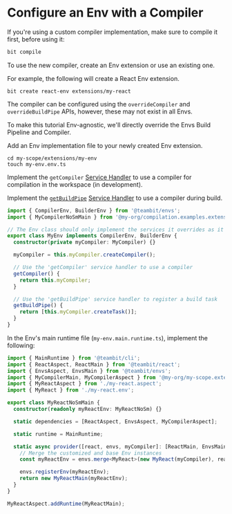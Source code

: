 # Configure an Env with a Compiler

If you're using a custom compiler implementation, make sure to compile it first, before using it:

```bash
bit compile
```

To use the new compiler, create an Env extension or use an existing one.

For example, the following will create a React Env extension.

```
bit create react-env extensions/my-react
```

The compiler can be configured using the `overrideCompiler` and `overrideBuildPipe` APIs, however, these may not exist in all Envs.

To make this tutorial Env-agnostic, we'll directly override the Envs Build Pipeline and Compiler.

Add an Env implementation file to your newly created Env extension.

```
cd my-scope/extensions/my-env
touch my-env.env.ts
```

Implement the `getCompiler` [Service Handler](/dev-services/dev-services-overview#service-handlers) to use a compiler for compilation in the workspace (in development).

Implement the [`getBuildPipe`](dev-services/builder/build-pipelines#add-a-build-task-from-an-env) [Service Handler](/dev-services/dev-services-overview#service-handlers) to use a compiler during build.

```ts
import { CompilerEnv, BuilderEnv } from '@teambit/envs';
import { MyCompilerNoSmMain } from '@my-org/compilation.examples.extensions.my-compiler-no-sm';

// The Env class should only implement the services it overrides as it will be merged with the base Env
export class MyEnv implements CompilerEnv, BuilderEnv {
  constructor(private myCompiler: MyCompiler) {}

  myCompiler = this.myCompiler.createCompiler();

  // Use the 'getCompiler' service handler to use a compiler
  getCompiler() {
    return this.myCompiler;
  }

  // Use the 'getBuildPipe' service handler to register a build task
  getBuildPipe() {
    return [this.myCompiler.createTask()];
  }
}
```

In the Env's main runtime file (`my-env.main.runtime.ts`), implement the following:

```ts
import { MainRuntime } from '@teambit/cli';
import { ReactAspect, ReactMain } from '@teambit/react';
import { EnvsAspect, EnvsMain } from '@teambit/envs';
import { MyCompilerMain, MyCompilerAspect } from '@my-org/my-scope.extensions.my-compiler';
import { MyReactAspect } from './my-react.aspect';
import { MyReact } from './my-react.env';

export class MyReactNoSmMain {
  constructor(readonly myReactEnv: MyReactNoSm) {}

  static dependencies = [ReactAspect, EnvsAspect, MyCompilerAspect];

  static runtime = MainRuntime;

  static async provider([react, envs, myCompiler]: [ReactMain, EnvsMain, MyCompilerMain]) {
    // Merge the customized and base Env instances
    const myReactEnv = envs.merge<MyReact>(new MyReact(myCompiler), react.reactEnv);

    envs.registerEnv(myReactEnv);
    return new MyReactMain(myReactEnv);
  }
}

MyReactAspect.addRuntime(MyReactMain);
```